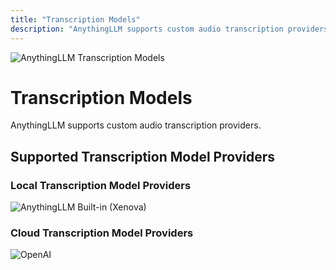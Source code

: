 ```yaml
---
title: "Transcription Models"
description: "AnythingLLM supports custom audio transcription providers."
---
```



<Image
  src="/images/features/transcription-models/header-image.png"
  height={1080}
  width={1920}
  quality={100}
  alt="AnythingLLM Transcription Models"
/>

# Transcription Models

AnythingLLM supports custom audio transcription providers.

## Supported Transcription Model Providers

### Local Transcription Model Providers

<Cards>
  <Card
    title="Built-in (Xenova)"
    href="https://huggingface.co/Xenova/whisper-small"
  >
    <Image
      src="/images/features/transcription-models/xenova.png"
      height={1080}
      width={1920}
      quality={100}
      alt="AnythingLLM Built-in (Xenova)"
    />
  </Card>
</Cards>

### Cloud Transcription Model Providers

<Cards>
  <Card title="OpenAI" href="https://platform.openai.com/">
    <Image
      src="/images/features/transcription-models/openai.png"
      height={1080}
      width={1920}
      quality={100}
      alt="OpenAI"
    />
  </Card>
</Cards>


<style global jsx>{`
  img {
    aspect-ratio: 16/9;
    object-fit: cover;
  }
`}</style>
